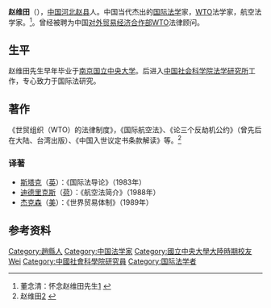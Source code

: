 '''赵维田'''（{{bd|1926年|2月|2005年|8月2日}}），[[中国|中国]][[河北|河北]][[赵县|赵县]]人。中国当代杰出的[[国际法学|国际法学]]家，[[WTO|WTO]]法学家，航空法学家。<ref>董念清：怀念赵维田先生[http://www.carnoc.com/ynq/law/yearn.htm] {{Wayback|url=http://www.carnoc.com/ynq/law/yearn.htm |date=20150923200610 }}</ref>。曾经被聘为中国[[对外贸易经济合作部|对外贸易经济合作部]][[WTO|WTO]]法律顾问。

== 生平 ==
赵维田先生早年毕业于[[南京|南京]][[国立中央大学|国立中央大学]]。后进入[[中国社会科学院|中国社会科学院]][[法学研究所|法学研究所]]工作，专心致力于国际法研究。

== 著作 ==
《世贸组织（WTO）的法律制度》，《国际航空法》、《论三个反劫机公约》（曾先后在大陆、台湾出版）、《中国入世议定书条款解读》等。<ref>赵维田[http://www.law-lib.com/fxj/fxj.asp?id=571] {{Wayback|url=http://www.law-lib.com/fxj/fxj.asp?id=571 |date=20170803133354 }}</ref>

===译著===
* [[斯塔克|斯塔克]]（[[英|英]]）：《国际法导论》（1983年）
* [[迪德里克斯|迪德里克斯]]（[[荷|荷]]）：《航空法简介》（1988年）
* [[杰克森|杰克森]]（[[美|美]]）：《世界贸易体制》（1989年）

== 参考资料 ==
{{Reflist}}

{{Authority control}}
{{DEFAULTSORT:Zhao weitian}}
[[Category:趙縣人|Category:趙縣人]]
[[Category:中国法学家|Category:中国法学家]]
[[Category:國立中央大學大陸時期校友|Category:國立中央大學大陸時期校友]]
[[Category:赵姓|Wei]]
[[Category:中國社會科學院研究員|Category:中國社會科學院研究員]]
[[Category:国际法学者|Category:国际法学者]]